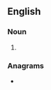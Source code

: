{{also|Wipers}}
==English==

===Noun===
{{head|en|noun plural form}}

# {{plural of|wiper|lang=en}}

===Anagrams===
* {{anagrams|en|swiper}}